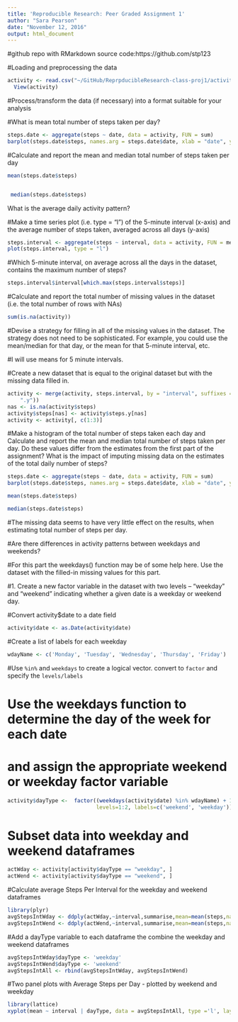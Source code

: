 ---
title: 'Reproducible Research: Peer Graded Assignment 1'
author: "Sara Pearson"
date: "November 12, 2016"
output: html_document
---
#github repo with RMarkdown source code:https://github.com/stp123

#Loading and preprocessing the data




```{r}
activity <- read.csv("~/GitHub/ReprpducibleResearch-class-proj1/activity.csv")
  View(activity)
```

#Process/transform the data (if necessary) into a format suitable for your analysis

#What is mean total number of steps taken per day?

```{r}
steps.date <- aggregate(steps ~ date, data = activity, FUN = sum)
barplot(steps.date$steps, names.arg = steps.date$date, xlab = "date", ylab = "steps")

```
#Calculate and report the mean and median total number of steps taken per day

```{r}
mean(steps.date$steps)


 median(steps.date$steps)

```

What is the average daily activity pattern?


#Make a time series plot (i.e. type = "l") of the 5-minute interval (x-axis) and the average number of steps taken, averaged across all days (y-axis)

```{r}
steps.interval <- aggregate(steps ~ interval, data = activity, FUN = mean)
plot(steps.interval, type = "l")
```

#Which 5-minute interval, on average across all the days in the dataset, contains the maximum number of steps?
```{r}
steps.interval$interval[which.max(steps.interval$steps)]
```
#Calculate and report the total number of missing values in the dataset (i.e. the total number of rows with NAs)
 
```{r}
sum(is.na(activity))
```

#Devise a strategy for filling in all of the missing values in the dataset. The strategy does not need to be sophisticated. For example, you could use the mean/median for that day, or the mean for that 5-minute interval, etc.

#I will use means for 5 minute intervals.

#Create a new dataset that is equal to the original dataset but with the missing data filled in.

```{r}
activity <- merge(activity, steps.interval, by = "interval", suffixes = c("", 
    ".y"))
nas <- is.na(activity$steps)
activity$steps[nas] <- activity$steps.y[nas]
activity <- activity[, c(1:3)]
```
#Make a histogram of the total number of steps taken each day and Calculate and report the mean and median total number of steps taken per day. Do these values differ from the estimates from the first part of the assignment? What is the impact of imputing missing data on the estimates of the total daily number of steps?


```{r}
steps.date <- aggregate(steps ~ date, data = activity, FUN = sum)
barplot(steps.date$steps, names.arg = steps.date$date, xlab = "date", ylab = "steps")
```
```{r}
mean(steps.date$steps)

median(steps.date$steps)
```
#The missing data seems to have very little effect on the results, when estimating total number of steps per day.

#Are there differences in activity patterns between weekdays and weekends?

#For this part the weekdays() function may be of some help here. Use the dataset with the filled-in missing values for this part.

#1. Create a new factor variable in the dataset with two levels -- "weekday" and "weekend" indicating whether a given date is a weekday or weekend day.

#Convert activity$date to a date field

```{r}
activity$date <- as.Date(activity$date)
```

#Create a list of labels for each weekday

```{r}
wdayName <- c('Monday', 'Tuesday', 'Wednesday', 'Thursday', 'Friday')
```

#Use `%in%` and `weekdays` to create a logical vector.  convert to `factor` and specify the `levels/labels`

# Use the weekdays function to determine the day of the week for each date
# and assign the appropriate weekend or weekday factor variable

```{r}

activity$dayType <-  factor((weekdays(activity$date) %in% wdayName) + 1L,
                            levels=1:2, labels=c('weekend', 'weekday'))
```


# Subset data into weekday and weekend dataframes
```{r}
actWday <- activity[activity$dayType == "weekday", ]
actWend <- activity[activity$dayType == "weekend", ]
```


#Calculate average Steps Per Interval for the weekday and weekend dataframes
```{r}
library(plyr)
avgStepsIntWday <- ddply(actWday,~interval,summarise,mean=mean(steps,na.rm = TRUE))
avgStepsIntWend <- ddply(actWend,~interval,summarise,mean=mean(steps,na.rm = TRUE))
```



#Add a dayType variable to each dataframe the combine the weekday and weekend dataframes
```{r}
avgStepsIntWday$dayType <- 'weekday'
avgStepsIntWend$dayType <- 'weekend'
avgStepsIntAll <- rbind(avgStepsIntWday, avgStepsIntWend)
```



#Two panel plots with Average Steps per Day - plotted by weekend and weekday
```{r}
library(lattice)
xyplot(mean ~ interval | dayType, data = avgStepsIntAll, type ='l', layout = c(1, 2))
```


